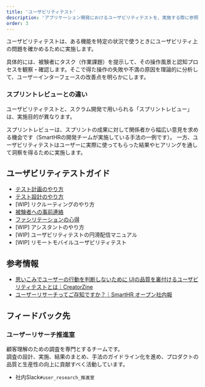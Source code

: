 ```yaml
---
title: 'ユーザビリティテスト'
description: 'アプリケーション開発におけるユーザビリティテストを、実施する際に参照できる資料をまとめています。'
order: 3
---
```


ユーザビリティテストは、ある機能を特定の状況で使うときにユーザビリティ上の問題を確かめるために実施します。

具体的には、被験者にタスク（作業課題）を提示して、その操作風景と認知プロセスを観察・確認します。そこで得た操作の失敗や不満の原因を理論的に分析して、ユーザーインターフェースの改善点を明らかにします。


### スプリントレビューとの違い
ユーザビリティテストと、スクラム開発で用いられる「スプリントレビュー」は、実施目的が異なります。

スプリントレビューは、スプリントの成果に対して関係者から幅広い意見を求める機会です（SmartHRの開発チームが実施している手法の一例です）。
一方、ユーザビリティテストはユーザーに実際に使ってもらった結果やヒアリングを通して洞察を得るために実施します。


## ユーザビリティテストガイド

- [テスト計画のやり方](/products/usability/usability-test/planing_tips/)
- [テスト設計のやり方](/products/usability/usability-test/design_perspective/)
- [WIP] リクルーティングのやり方
- [被験者への事前連絡](/products/usability/usability-test/for-tester/)
- [ファシリテーションの心得](/products/usability/usability-test/facilitation/)
- [WIP] アシスタントのやり方
- [WIP] ユーザビリティテストの円滑配信マニュアル
- [WIP] リモートモバイルユーザビリティテスト


## 参考情報

- [思いこみでユーザーの行動を判断しないために UIの品質を裏付けるユーザビリティテストとは｜CreatorZine](https://creatorzine.jp/article/detail/1758)
- [ユーザーリサーチってご存知ですか？｜SmartHR オープン社内報](https://shanaiho.smarthr.co.jp/n/n426fd941cfcf)


## フィードバック先

### ユーザーリサーチ推進室 
顧客理解のための調査を専門とするチームです。  
調査の設計、実施、結果のまとめ、手法のガイドライン化を進め、プロダクトの品質と生産性の向上に貢献すべく活動しています。

- 社内Slack`#user_research_推進室`
